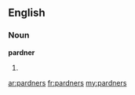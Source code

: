 ==English==

===Noun===
'''pardner'''

# {{plural of|[[pardner]]}}

[[ar:pardners]]
[[fr:pardners]]
[[my:pardners]]